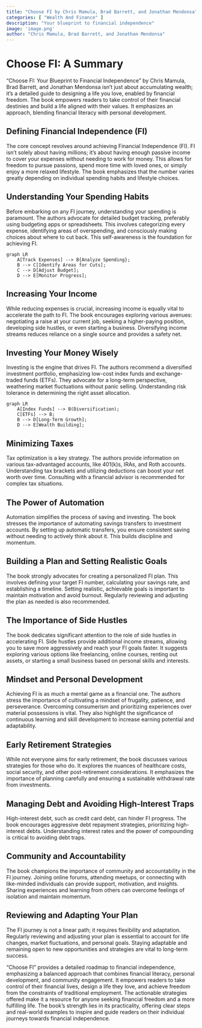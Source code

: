 ```yaml
---
title: "Choose FI by Chris Mamula, Brad Barrett, and Jonathan Mendonsa"
categories: [ "Wealth And Finance" ]
description: "Your blueprint to financial independence"
image: 'image.png'
author: "Chris Mamula, Brad Barrett, and Jonathan Mendonsa"
---
```

# Choose FI: A Summary

"Choose FI: Your Blueprint to Financial Independence" by Chris Mamula, Brad Barrett, and Jonathan Mendonsa isn't just about accumulating wealth; it's a detailed guide to designing a life you love, enabled by financial freedom. The book empowers readers to take control of their financial destinies and build a life aligned with their values.  It emphasizes an approach, blending financial literacy with personal development.


## Defining Financial Independence (FI)

The core concept revolves around achieving Financial Independence (FI).  FI isn't solely about having millions; it's about having enough passive income to cover your expenses without needing to work for money. This allows for freedom to pursue passions, spend more time with loved ones, or simply enjoy a more relaxed lifestyle. The book emphasizes that the number varies greatly depending on individual spending habits and lifestyle choices.


##  Understanding Your Spending Habits

Before embarking on any FI journey, understanding your spending is paramount.  The authors advocate for detailed budget tracking, preferably using budgeting apps or spreadsheets.  This involves categorizing every expense, identifying areas of overspending, and consciously making choices about where to cut back.  This self-awareness is the foundation for achieving FI.

```mermaid
graph LR
    A[Track Expenses] --> B{Analyze Spending};
    B --> C[Identify Areas for Cuts];
    C --> D[Adjust Budget];
    D --> E[Monitor Progress];
```


##  Increasing Your Income

While reducing expenses is crucial, increasing income is equally vital to accelerate the path to FI.  The book encourages exploring various avenues: negotiating a raise at your current job, seeking a higher-paying position, developing side hustles, or even starting a business.  Diversifying income streams reduces reliance on a single source and provides a safety net.


## Investing Your Money Wisely

Investing is the engine that drives FI.  The authors recommend a diversified investment portfolio, emphasizing low-cost index funds and exchange-traded funds (ETFs).  They advocate for a long-term perspective, weathering market fluctuations without panic selling.  Understanding risk tolerance in determining the right asset allocation.

```mermaid
graph LR
    A[Index Funds] --> B(Diversification);
    C[ETFs] --> B;
    B --> D[Long-Term Growth];
    D --> E[Wealth Building];
```


##  Minimizing Taxes

Tax optimization is a key strategy. The authors provide information on various tax-advantaged accounts, like 401(k)s, IRAs, and Roth accounts. Understanding tax brackets and utilizing deductions can boost your net worth over time. Consulting with a financial advisor is recommended for complex tax situations.


##  The Power of Automation

Automation simplifies the process of saving and investing.  The book stresses the importance of automating savings transfers to investment accounts.  By setting up automatic transfers, you ensure consistent saving without needing to actively think about it. This builds discipline and momentum.


##  Building a Plan and Setting Realistic Goals

The book strongly advocates for creating a personalized FI plan. This involves defining your target FI number, calculating your savings rate, and establishing a timeline. Setting realistic, achievable goals is important to maintain motivation and avoid burnout. Regularly reviewing and adjusting the plan as needed is also recommended.


##  The Importance of Side Hustles

The book dedicates significant attention to the role of side hustles in accelerating FI.  Side hustles provide additional income streams, allowing you to save more aggressively and reach your FI goals faster.  It suggests exploring various options like freelancing, online courses, renting out assets, or starting a small business based on personal skills and interests.


##  Mindset and Personal Development

Achieving FI is as much a mental game as a financial one. The authors stress the importance of cultivating a mindset of frugality, patience, and perseverance. Overcoming consumerism and prioritizing experiences over material possessions is vital. They also highlight the significance of continuous learning and skill development to increase earning potential and adaptability.


##  Early Retirement Strategies

While not everyone aims for early retirement, the book discusses various strategies for those who do.  It explores the nuances of healthcare costs, social security, and other post-retirement considerations.  It emphasizes the importance of planning carefully and ensuring a sustainable withdrawal rate from investments.


##  Managing Debt and Avoiding High-Interest Traps

High-interest debt, such as credit card debt, can hinder FI progress.  The book encourages aggressive debt repayment strategies, prioritizing high-interest debts.  Understanding interest rates and the power of compounding is critical to avoiding debt traps.


##  Community and Accountability

The book champions the importance of community and accountability in the FI journey.  Joining online forums, attending meetups, or connecting with like-minded individuals can provide support, motivation, and insights.  Sharing experiences and learning from others can overcome feelings of isolation and maintain momentum.



##  Reviewing and Adapting Your Plan

The FI journey is not a linear path; it requires flexibility and adaptation.  Regularly reviewing and adjusting your plan is essential to account for life changes, market fluctuations, and personal goals.  Staying adaptable and remaining open to new opportunities and strategies are vital to long-term success.




"Choose FI" provides a detailed roadmap to financial independence, emphasizing a balanced approach that combines financial literacy, personal development, and community engagement.  It empowers readers to take control of their financial lives, design a life they love, and achieve freedom from the constraints of traditional employment. The actionable strategies offered make it a resource for anyone seeking financial freedom and a more fulfilling life. The book's strength lies in its practicality, offering clear steps and real-world examples to inspire and guide readers on their individual journeys towards financial independence.

